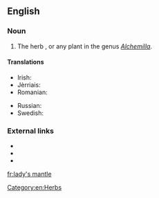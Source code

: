 ==English==

===Noun===
{{en-noun|head=[[lady]]'s [[mantle]]}}

# The herb {{taxlink|Alchemilla vulgaris|species|noshow=1}}, or any plant in the genus ''[[Alchemilla]]''.

====Translations====
{{trans-top|a herb}}
* Irish: {{t|ga|dearna Mhuire|f}}
* Jèrriais: {{t|roa-jer|pentecôte|f}}
* Romanian: {{t+|ro|crețișoară|f}}
{{trans-mid}}
* Russian: {{t+|ru|манже́тка|f|sc=Cyrl|tr=manžétka}}
* Swedish: {{t|sv|daggkåpa|c}}
{{trans-bottom}}

===External links===
* {{pedia|Alchemilla}}
* {{specieslite|Alchemilla}}
* {{comcatlite|Alchemilla vulgaris}}

[[Category:en:Herbs]]

[[fr:lady's mantle]]